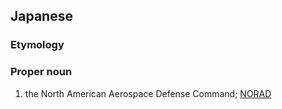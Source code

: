 ==Japanese==
{{ja-kanjitab|ほく|べい|こう|くう|う|ちゅう|ぼう|えい|し|れい|ぶ|yomi=o}}

===Etymology===
{{compound|北米|t1=North America|tr1=Hokubei|航空宇宙|t2=aerospace|tr2=kōkūuchū|防衛|t3=defense|tr3=bōei|司令部|t4=headquarters|tr4=shireibu|lang=ja|sort=ほくべいこうくううちゅうぼうえいしれいぶ}}

===Proper noun===
{{ja-pos|proper|ほくべい こうくううちゅう ぼうえい しれいぶ}}

# the North American Aerospace Defense Command; [[NORAD]]